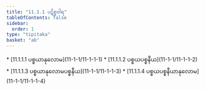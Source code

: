```yaml
---
title: "11.1.1 ပဋိစ္စဝါရ"
tableOfContents: false
sidebar:
  order: 1
type: "tipitaka"
basket: "ab"
---
```



<DynamicBreadcrumb />



<TableOfContents>
* [11.1.1.1 ပစ္စယာနုလောမ](11-1-1/11-1-1-1)
* [11.1.1.2 ပစ္စယပစ္စနီယ](11-1-1/11-1-1-2)
* [11.1.1.3 ပစ္စယာနုလောမပစ္စနီယ](11-1-1/11-1-1-3)
* [11.1.1.4 ပစ္စယပစ္စနီယာနုလောမ](11-1-1/11-1-1-4)
</TableOfContents>